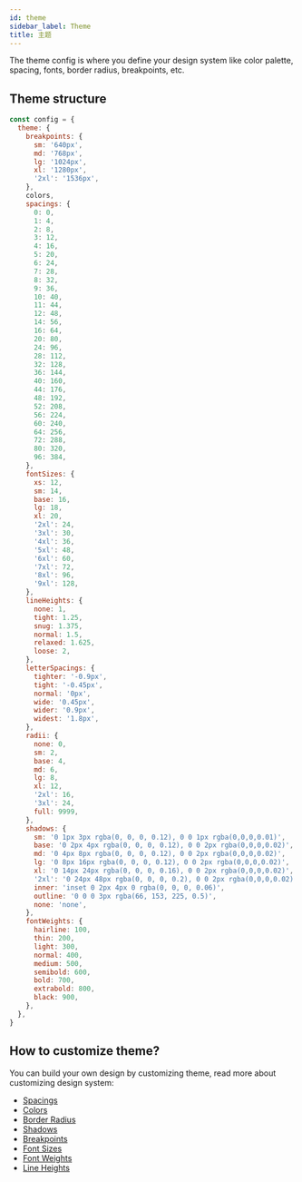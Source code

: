 ```yaml
---
id: theme
sidebar_label: Theme
title: 主题
---
```


The theme config is where you define your design system like
color palette, spacing, fonts, border radius, breakpoints, etc.

## Theme structure

```js
const config = {
  theme: {
    breakpoints: {
      sm: '640px',
      md: '768px',
      lg: '1024px',
      xl: '1280px',
      '2xl': '1536px',
    },
    colors,
    spacings: {
      0: 0,
      1: 4,
      2: 8,
      3: 12,
      4: 16,
      5: 20,
      6: 24,
      7: 28,
      8: 32,
      9: 36,
      10: 40,
      11: 44,
      12: 48,
      14: 56,
      16: 64,
      20: 80,
      24: 96,
      28: 112,
      32: 128,
      36: 144,
      40: 160,
      44: 176,
      48: 192,
      52: 208,
      56: 224,
      60: 240,
      64: 256,
      72: 288,
      80: 320,
      96: 384,
    },
    fontSizes: {
      xs: 12,
      sm: 14,
      base: 16,
      lg: 18,
      xl: 20,
      '2xl': 24,
      '3xl': 30,
      '4xl': 36,
      '5xl': 48,
      '6xl': 60,
      '7xl': 72,
      '8xl': 96,
      '9xl': 128,
    },
    lineHeights: {
      none: 1,
      tight: 1.25,
      snug: 1.375,
      normal: 1.5,
      relaxed: 1.625,
      loose: 2,
    },
    letterSpacings: {
      tighter: '-0.9px',
      tight: '-0.45px',
      normal: '0px',
      wide: '0.45px',
      wider: '0.9px',
      widest: '1.8px',
    },
    radii: {
      none: 0,
      sm: 2,
      base: 4,
      md: 6,
      lg: 8,
      xl: 12,
      '2xl': 16,
      '3xl': 24,
      full: 9999,
    },
    shadows: {
      sm: '0 1px 3px rgba(0, 0, 0, 0.12), 0 0 1px rgba(0,0,0,0.01)',
      base: '0 2px 4px rgba(0, 0, 0, 0.12), 0 0 2px rgba(0,0,0,0.02)',
      md: '0 4px 8px rgba(0, 0, 0, 0.12), 0 0 2px rgba(0,0,0,0.02)',
      lg: '0 8px 16px rgba(0, 0, 0, 0.12), 0 0 2px rgba(0,0,0,0.02)',
      xl: '0 14px 24px rgba(0, 0, 0, 0.16), 0 0 2px rgba(0,0,0,0.02)',
      '2xl': '0 24px 48px rgba(0, 0, 0, 0.2), 0 0 2px rgba(0,0,0,0.02)',
      inner: 'inset 0 2px 4px 0 rgba(0, 0, 0, 0.06)',
      outline: '0 0 0 3px rgba(66, 153, 225, 0.5)',
      none: 'none',
    },
    fontWeights: {
      hairline: 100,
      thin: 200,
      light: 300,
      normal: 400,
      medium: 500,
      semibold: 600,
      bold: 700,
      extrabold: 800,
      black: 900,
    },
  },
}
```

## How to customize theme?

You can build your own design by customizing theme, read more about customizing design system:

- [Spacings](/zh-cn/docs/design-system-spacings)
- [Colors](/zh-cn/docs/design-system-colors)
- [Border Radius](/zh-cn/docs/design-system-radii)
- [Shadows](/zh-cn/docs/design-system-shadows)
- [Breakpoints](/zh-cn/docs/design-system-breakpoints)
- [Font Sizes](/zh-cn/docs/design-system-font-sizes)
- [Font Weights](/zh-cn/docs/design-system-font-weights)
- [Line Heights](/zh-cn/docs/design-system-line-heights)
